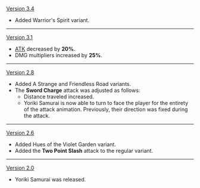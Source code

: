 {{Change History/Header}}
[[Version 3.4]]
* Added Warrior's Spirit variant.
----
[[Version 3.1]]
* [[ATK]] decreased by '''20%'''.
* DMG multipliers increased by '''25%'''.
----
[[Version 2.8]]
* Added A Strange and Friendless Road variants.
* The '''Sword Charge''' attack was adjusted as follows:
** Distance traveled increased.
** Yoriki Samurai is now able to turn to face the player for the entirety of the attack animation. Previously, their direction was fixed during the attack.
:{{Preview
|f1 = Yoriki Samurai Sword Lunge 2 Old
|c1 = {{Color|Old}}

|f2 = Yoriki Samurai Sword Lunge 2
|c2 = {{Color|New}}
}}
----
[[Version 2.6]]
* Added Hues of the Violet Garden variant.
* Added the '''Two Point Slash''' attack to the regular variant.
----
[[Version 2.0]]
* Yoriki Samurai was released.
